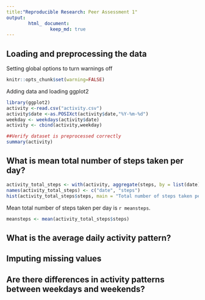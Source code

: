 ```yaml
---
title:"Reproducible Research: Peer Assessment 1"
output: 
        html_ document: 
                keep_md: true
---
```


## Loading and preprocessing the data

Setting global options to turn warnings off
```r
knitr::opts_chunk$set(warning=FALSE)
```

Adding data and loading ggplot2 
```r
library(ggplot2)
activity <-read.csv("activity.csv")
activity$date <-as.POSIXct(activity$date,"%Y-%m-%d")
weekday <- weekdays(activity$date)
activity <- cbind(activity,weekday)

##Verify dataset is preprocessed correctly
summary(activity)
```

## What is mean total number of steps taken per day? 

```r
activity_total_steps <- with(activity, aggregate(steps, by = list(date), FUN = sum, na.rm = TRUE))
names(activity_total_steps) <- c("date", "steps")
hist(activity_total_steps$steps, main = "Total number of steps taken per day", xlab = "Total steps taken per day", col = "darkblue", ylim = c(0,20), breaks = seq(0,25000, by=2500))
```

Mean total number of steps taken per day is `r meansteps`.

```r
meansteps <- mean(activity_total_steps$steps)
```

## What is the average daily activity pattern? 

## Imputing missing values

## Are there differences in activity patterns between weekdays and weekends?